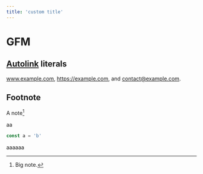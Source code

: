 ```yaml
---
title: 'custom title'
---
```


# GFM

## [Autolink](/index) literals

www.example.com, https://example.com, and contact@example.com.

## Footnote

A note[^1]

[^1]: Big note.

aa


<Counter />

```ts
const a = 'b'
```

aaaaaa
